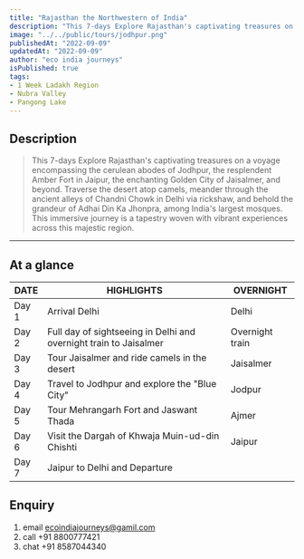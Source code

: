 ```yaml
---
title: "Rajasthan the Northwestern of India"
description: "This 7-days Explore Rajasthan's captivating treasures on a voyage encompassing the cerulean abodes of Jodhpur, the resplendent Amber Fort in Jaipur, the enchanting "Golden City" of Jaisalmer, and beyond. Traverse the desert atop camels, meander through the ancient alleys of Chandni Chowk in Delhi via rickshaw, and behold the grandeur of Adhai Din Ka Jhonpra, among India's largest mosques. This immersive journey is a tapestry woven with vibrant experiences across this majestic region." 
image: "../../public/tours/jodhpur.png"
publishedAt: "2022-09-09"
updatedAt: "2022-09-09"
author: "eco india journeys"
isPublished: true
tags:
- 1 Week Ladakh Region
- Nubra Valley
- Pangong Lake
---
```



## Description

> This 7-days Explore Rajasthan's captivating treasures on a voyage encompassing the cerulean abodes of Jodhpur, the resplendent Amber Fort in Jaipur, the enchanting Golden City of Jaisalmer, and beyond. Traverse the desert atop camels, meander through the ancient alleys of Chandni Chowk in Delhi via rickshaw, and behold the grandeur of Adhai Din Ka Jhonpra, among India's largest mosques. This immersive journey is a tapestry woven with vibrant experiences across this majestic region.
---

## At a glance

| DATE   | HIGHLIGHTS                                                   | OVERNIGHT                                             |
| -------|-----------------------------------------------------------|-----------------------------------------------------------|
| Day 1  | Arrival  Delhi                          | Delhi  |
| Day 2  | Full day of sightseeing in Delhi and overnight train to Jaisalmer   |  Overnight train |
| Day 3  | Tour Jaisalmer and ride camels in the desert  | Jaisalmer  |
| Day 4  | Travel to Jodhpur and explore the "Blue City" | Jodpur |
| Day 5  | Tour Mehrangarh Fort and Jaswant Thada | Ajmer |
| Day 6  | Visit the Dargah of Khwaja Muin-ud-din Chishti | Jaipur |
| Day 7  | Jaipur to Delhi and Departure   | 

## Enquiry
1.  email ecoindiajourneys@gamil.com
2.  call +91 8800777421
3.  chat +91 8587044340
